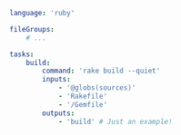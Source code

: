 ```yaml title="<project>/moon.yml" {10}
language: 'ruby'

fileGroups:
	# ...

tasks:
	build:
		command: 'rake build --quiet'
		inputs:
			- '@globs(sources)'
			- 'Rakefile'
			- '/Gemfile'
		outputs:
			- 'build' # Just an example!
```
